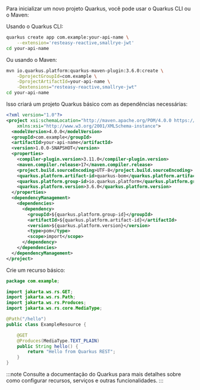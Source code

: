Para inicializar um novo projeto Quarkus, você pode usar o Quarkus CLI ou o Maven:

Usando o Quarkus CLI:

```bash
quarkus create app com.example:your-api-name \
    --extension='resteasy-reactive,smallrye-jwt'
cd your-api-name
```

Ou usando o Maven:

```bash
mvn io.quarkus.platform:quarkus-maven-plugin:3.6.0:create \
    -DprojectGroupId=com.example \
    -DprojectArtifactId=your-api-name \
    -Dextensions="resteasy-reactive,smallrye-jwt"
cd your-api-name
```

Isso criará um projeto Quarkus básico com as dependências necessárias:

```xml title="pom.xml"
<?xml version="1.0"?>
<project xsi:schemaLocation="http://maven.apache.org/POM/4.0.0 https://maven.apache.org/xsd/maven-4.0.0.xsd" xmlns="http://maven.apache.org/POM/4.0.0"
    xmlns:xsi="http://www.w3.org/2001/XMLSchema-instance">
  <modelVersion>4.0.0</modelVersion>
  <groupId>com.example</groupId>
  <artifactId>your-api-name</artifactId>
  <version>1.0.0-SNAPSHOT</version>
  <properties>
    <compiler-plugin.version>3.11.0</compiler-plugin.version>
    <maven.compiler.release>17</maven.compiler.release>
    <project.build.sourceEncoding>UTF-8</project.build.sourceEncoding>
    <quarkus.platform.artifact-id>quarkus-bom</quarkus.platform.artifact-id>
    <quarkus.platform.group-id>io.quarkus.platform</quarkus.platform.group-id>
    <quarkus.platform.version>3.6.0</quarkus.platform.version>
  </properties>
  <dependencyManagement>
    <dependencies>
      <dependency>
        <groupId>${quarkus.platform.group-id}</groupId>
        <artifactId>${quarkus.platform.artifact-id}</artifactId>
        <version>${quarkus.platform.version}</version>
        <type>pom</type>
        <scope>import</scope>
      </dependency>
    </dependencies>
  </dependencyManagement>
</project>
```

Crie um recurso básico:

```java title="src/main/java/com/example/ExampleResource.java"
package com.example;

import jakarta.ws.rs.GET;
import jakarta.ws.rs.Path;
import jakarta.ws.rs.Produces;
import jakarta.ws.rs.core.MediaType;

@Path("/hello")
public class ExampleResource {

    @GET
    @Produces(MediaType.TEXT_PLAIN)
    public String hello() {
        return "Hello from Quarkus REST";
    }
}
```

:::note
Consulte a documentação do Quarkus para mais detalhes sobre como configurar recursos, serviços e outras funcionalidades.
:::
